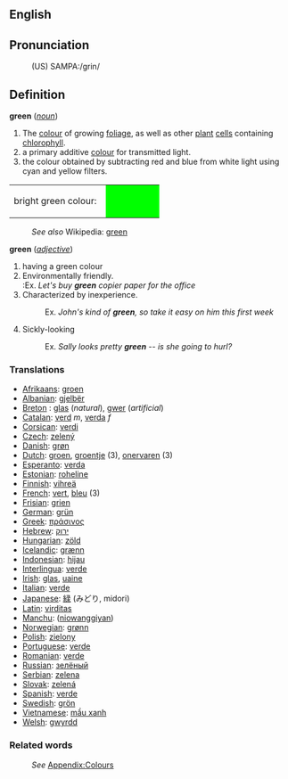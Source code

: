 ==English==

==Pronunciation==
:(US) SAMPA:/grin/


==Definition==
'''green''' (''[[noun]]'')
#The [[color|colour]] of growing [[foliage]], as well as other [[plant]] [[cell]]s containing [[chlorophyll]].
#a primary additive [[color|colour]] for transmitted light. 
#the colour obtained by subtracting red and blue from white light using cyan and yellow filters.
<table><tr><td>bright green colour: &nbsp;</td>
<td bgcolor="#00FF00" width="80">&nbsp; </td></tr></table>
:''See also'' Wikipedia: [[w:green|green]]

'''green''' (''[[adjective]]'')
#having a green colour
# Environmentally friendly.<br>
#:Ex. <i>Let's buy <b>green</b> copier paper for the office</i>
# Characterized by inexperience.
#:Ex. <i>John's kind of <b>green</b>, so take it easy on him this first week</i>
# Sickly-looking
#:Ex. <i>Sally looks pretty <b>green</b> -- is she going to hurl?</i>


===Translations===
* [[Afrikaans]]: [[groen]]
* [[Albanian]]: [[gjelbër]]
* [[Breton]] : [[glas]] (''natural''), [[gwer]] (''artificial'')
* [[Catalan]]: [[verd]] ''m'', [[verda]] ''f''
* [[Corsican]]: [[verdi]]
* [[Czech]]: [[zelený]]
* [[Danish]]: [[grøn]]
* [[Dutch]]: [[groen]], [[groentje]] (3), [[onervaren]] (3)
* [[Esperanto]]: [[verda]]
* [[Estonian]]: [[roheline]]
* [[Finnish]]: [[vihreä]]
* [[French]]: [[vert]], [[bleu]] (3)
* [[Frisian]]: [[grien]]
* [[German]]: [[grün]]
* [[Greek]]: [[πράσινος]]
* [[Hebrew]]: [[ירוק]]
* [[Hungarian]]: [[zöld]]
* [[Icelandic]]: [[grænn]]
* [[Indonesian]]: [[hijau]]
* [[Interlingua]]: [[verde]]
* [[Irish]]: [[glas]], [[uaine]]
* [[Italian]]: [[verde]]
* [[Japanese]]: [[緑]] (みどり, midori)
* [[Latin]]: [[virditas]]
* [[Manchu]]: ([[niowanggiyan]])
* [[Norwegian]]: [[grønn]]
* [[Polish]]: [[zielony]]
* [[Portuguese]]: [[verde]]
* [[Romanian]]: [[verde]]
* [[Russian]]: [[зелёный]]
* [[Serbian]]: [[zelena]]
* [[Slovak]]: [[zelená]]
* [[Spanish]]: [[verde]]
* [[Swedish]]: [[grön]]
* [[Vietnamese]]: [[mầu xanh]]
* [[Welsh]]: [[gwyrdd]]

===Related words===
:''See'' [[Wiktionary_Appendix:Colours|Appendix:Colours]]